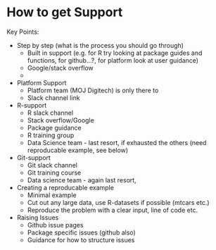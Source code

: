 # How to get Support

Key Points:

* Step by step (what is the process you should go through)
    + Built in support (e.g. for R try looking at package guides and functions, for github...?, for platform look at user guidance) 
    + Google/stack overflow
    + 


* Platform Support
    + Platform team (MOJ Digitech) is only there to 
    + Slack channel link   



* R-support
    + R slack channel
    + Stack overflow/Google
    + Package guidance
    + R training group
    + Data Science team - last resort, if exhausted the others (need reproducable example, see below)



* Git-support
    + Git slack channel
    + Git training course
    + Data science team - again last resort, 



* Creating a reproducable example
    + Minimal example
    + Cut out any large data, use R-datasets if possible (mtcars etc.)
    + Reproduce the problem with a clear input, line of code etc.
    


* Raising Issues
    + Github issue pages
    + Package specific issues (github also)
    + Guidance for how to structure issues